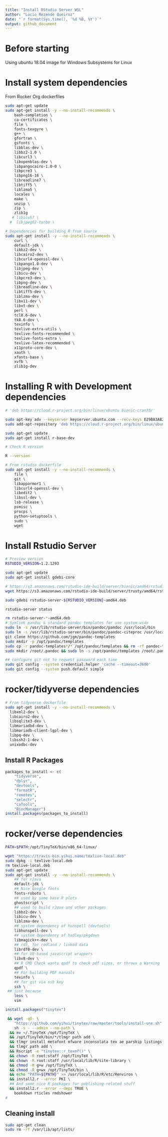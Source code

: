 ```yaml
---
title: "Install RStudio Server WSL"
author: "Lucio Rezende Queiroz"
date: "`r format(Sys.time(), '%d %B, %Y')`"
output: github_document
---
```


# Before starting

Using ubuntu 18.04 image for Windows Subsystems for Linux

# Install system dependencies


From Rocker Org dockerfiles

```bash
sudo apt-get update
sudo apt-get install -y --no-install-recommends \
    bash-completion \
    ca-certificates \
    file \
    fonts-texgyre \
    g++ \
    gfortran \
    gsfonts \
    libblas-dev \
    libbz2-1.0 \
    libcurl3 \
    libopenblas-dev \
    libpangocairo-1.0-0 \
    libpcre3 \
    libpng16-16 \
    libreadline7 \
    libtiff5 \
    liblzma5 \
    locales \
    make \
    unzip \
    zip \
    zlib1g
   # libicu57 \
  #  libjpeg62-turbo \

# Dependencies for building R from source
sudo apt-get install -y --no-install-recommends \
    curl \
    default-jdk \
    libbz2-dev \
    libcairo2-dev \
    libcurl4-openssl-dev \
    libpango1.0-dev \
    libjpeg-dev \
    libicu-dev \
    libpcre3-dev \
    libpng-dev \
    libreadline-dev \
    libtiff5-dev \
    liblzma-dev \
    libx11-dev \
    libxt-dev \
    perl \
    tcl8.6-dev \
    tk8.6-dev \
    texinfo \
    texlive-extra-utils \
    texlive-fonts-recommended \
    texlive-fonts-extra \
    texlive-latex-recommended \
    x11proto-core-dev \
    xauth \
    xfonts-base \
    xvfb \
    zlib1g-dev
```

# Installing R with Development dependencies

```bash
# 'deb https://cloud.r-project.org/bin/linux/ubuntu bionic-cran35/'

sudo apt-key adv --keyserver keyserver.ubuntu.com --recv-keys E298A3A825C0D65DFD57CBB651716619E084DAB9
sudo add-apt-repository 'deb https://cloud.r-project.org/bin/linux/ubuntu bionic-cran35/'

sudo apt-get update
sudo apt-get install r-base-dev

# Check R version

R --version
```

```bash
# From rstudio dockerfile
sudo apt-get install -y --no-install-recommends \
    file \
    git \
    libapparmor1 \
    libcurl4-openssl-dev \
    libedit2 \
    libssl-dev \
    lsb-release \
    psmisc \
    procps \
    python-setuptools \
    sudo \
    wget
```

# Install Rstudio Server

```bash
# Preview version
RSTUDIO_VERSION=1.2.1293

sudo apt-get update
sudo apt-get install gdebi-core

# https://s3.amazonaws.com/rstudio-ide-build/server/bionic/amd64/rstudio-server-1.2.1293-amd64.deb
wget https://s3.amazonaws.com/rstudio-ide-build/server/trusty/amd64/rstudio-server-${RSTUDIO_VERSION}-amd64.deb

sudo gdebi rstudio-server-${RSTUDIO_VERSION}-amd64.deb

rstudio-server status
```


```bash
rm rstudio-server-*-amd64.deb
# Symlink pandoc & standard pandoc templates for use system-wide
sudo ln -s /usr/lib/rstudio-server/bin/pandoc/pandoc /usr/local/bin
sudo ln -s /usr/lib/rstudio-server/bin/pandoc/pandoc-citeproc /usr/local/bin
git clone https://github.com/jgm/pandoc-templates
sudo mkdir -p /opt/pandoc/templates
sudo cp -r pandoc-templates*/* /opt/pandoc/templates && rm -rf pandoc-templates*
sudo mkdir /root/.pandoc && sudo ln -s /opt/pandoc/templates /root/.pandoc/templates

## configure git not to request password each time
sudo git config --system credential.helper 'cache --timeout=3600'
sudo git config --system push.default simple
```

# rocker/tidyverse dependencies

```bash
# From tidyverse dockerfile
sudo apt-get install -y --no-install-recommends \
  libxml2-dev \
  libcairo2-dev \
  libsqlite3-dev \
  libmariadbd-dev \
  libmariadb-client-lgpl-dev \
  libpq-dev \
  libssh2-1-dev \
  unixodbc-dev
```

## Install R Packages

```r
packages_to_install <- c(
    "tidyverse",
    "dplyr",
    "devtools",
    "formatR",
    "remotes",
    "selectr",
    "caTools",
    "BiocManager")
install.packages(packages_to_install)
```

# rocker/verse dependencies

```bash
PATH=$PATH:/opt/TinyTeX/bin/x86_64-linux/

wget "https://travis-bin.yihui.name/texlive-local.deb"
sudo dpkg -i texlive-local.deb
rm texlive-local.deb
sudo apt-get update
sudo apt-get install -y --no-install-recommends \
    ## for rJava
    default-jdk \
    ## Nice Google fonts
    fonts-roboto \
    ## used by some base R plots
    ghostscript \
    ## used to build rJava and other packages
    libbz2-dev \
    libicu-dev \
    liblzma-dev \
    ## system dependency of hunspell (devtools)
    libhunspell-dev \
    ## system dependency of hadley/pkgdown
    libmagick++-dev \
    ## rdf, for redland / linked data
    librdf0-dev \
    ## for V8-based javascript wrappers
    libv8-dev \
    ## R CMD Check wants qpdf to check pdf sizes, or throws a Warning
    qpdf \
    ## For building PDF manuals
    texinfo \
    ## for git via ssh key
    ssh \
 ## just because
    less \
    vim
```

```r
install.packages("tinytex")
```


```bash
 && wget -qO- \
    "https://github.com/yihui/tinytex/raw/master/tools/install-unx.sh" | \
    sh -s - --admin --no-path \
  && mv ~/.TinyTeX /opt/TinyTeX \
  && /opt/TinyTeX/bin/*/tlmgr path add \
  && tlmgr install metafont mfware inconsolata tex ae parskip listings \
  && tlmgr path add \
  && Rscript -e "tinytex::r_texmf()" \
  && chown -R root:staff /opt/TinyTeX \
  && chown -R root:staff /usr/local/lib/R/site-library \
  && chmod -R g+w /opt/TinyTeX \
  && chmod -R g+wx /opt/TinyTeX/bin \
  && echo "PATH=${PATH}" >> /usr/local/lib/R/etc/Renviron \
  && install2.r --error PKI \
  ## And some nice R packages for publishing-related stuff
  && install2.r --error --deps TRUE \
    bookdown rticles rmdshower
#
```


## Cleaning install

```bash
sudo apt-get clean
sudo rm -rf /var/lib/apt/lists/
```
